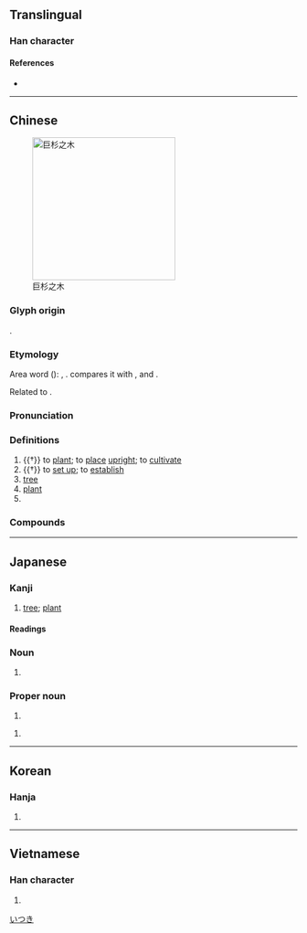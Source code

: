 {{also|树}}
{{character info/new}}
==Translingual==

===Han character===
{{Han char|rn=75|rad=木|as=12|sn=16|four=44900|canj=DGTI|ids=⿰木尌}}

====References====
* {{Han ref|kx=0551.290|dkj=15496|dj=0940.050|hdz=21287.040|uh=6A39|ud=27193|bh=BEF0|bd=48880}}

----

==Chinese==
{{zh-forms|s=树|alt=𣗬-Min}}
{{zh-wp}}
[[File:Sequoiadendron giganteum at Kenilworth Castle.jpg|thumb|250px|巨杉之木]]

===Glyph origin===
{{Han etym}}
{{Han compound|木|尌|c1=s|c2=p|t1=wood|ls=psc}}.

===Etymology===
Area word ({{zh-ref|Schuessler, 2007}}): {{cog|lus|tuh||to plant, to sow}}, {{cog|km|ដុះ||to grow, to bud}}. {{zh-ref|Starostin}} compares it with {{cog|bo|གདོས}}, {{m|bo|གདོས་པ||mast}} and {{cog|my|ထူ||to erect (a post), to raise (a flag)}}.

Related to {{och-l|豎|to erect; to make vertical}}.

===Pronunciation===
{{zh-pron
|m=shù
|ma=y
|m-s=
|dg=фу3
|c=syu6
|c-t=
|g=
|h=pfs=su
|j=
|md=chéu/sê̤ṳ
|md_note=chéu - colloquial; sê̤ṳ - literary
|mn=chhiū/xm,qz,tw:sū/zz:sī
|mn_note=chhiū - colloquial; sū/sī - literary
|mn-t=ciu7/su6
|mn-t_note=su6 - “to plant, to set up”
|w=3zr
|x=
|mc=y
|oc=y
|cat=n,pn,v
}}

===Definitions===
{{zh-hanzi}}

# {{†}} to [[plant]]; to [[place]] [[upright]]; to [[cultivate]]
# {{†}} to [[set up]]; to [[establish]]
# [[tree]] {{zh-mw|m:棵|c:樖|mn:欉|h:頭}}
# [[plant]]
# {{surname|lang=zh}}

===Compounds===
{{zh-der|一樹百穫|三珠樹|不死樹|乳樹|仙樹|公孫樹|刀山劍樹|別樹一幟|劍樹刀山|合成樹脂|周樹人|因樹為屋|墳樹|大樹將軍|奇樹|娑羅樹|安息香樹|封樹|建樹|愛樹|拔樹尋根|拔樹撼山|挾朋樹黨|採樹種|搖錢樹|撼山拔樹|撼樹蚍蜉|春樹暮雲|暮雲春樹|月桂樹|松樹|林無靜樹|果樹|枯樹生華|枯樹開花|柏樹|柞樹|柳樹|桂樹|桑樹|梨樹|植樹|植樹節|楊樹達|楓樹|榆樹|榕樹|槐樹|標樹|樹上開花|樹人|樹倒根摧|樹功揚名|樹功立業|樹叢|樹墩|樹大招風|樹子|樹幹|樹德務滋|樹怨|樹恩|樹懶|樹掛|樹敵|樹木|樹本|樹杈|樹杞|樹杪|樹林|樹枝|樹根|樹梃|樹梢|樹樁|樹涼兒|樹猶如此|樹皮|樹碑立傳|樹立|樹置|樹脂|樹膠|樹苗|樹莓子|樹葉|樹蔭|樹薯|樹藝|樹蛙|樹蟲子|樹行子|樹陰|樹高招風|樹黨|樹鼩|樹齡|橡樹|橡皮樹|橡膠樹|欒樹|欖仁樹|氟樹脂|水蠟樹|江雲渭樹|漆樹|火樹琪花|火樹銀花|煙樹|爬樹|牌錢樹|猛樹|獨樹一幟|獨樹一格|玉樹|玉樹臨風|珊瑚樹|琪樹|瑤林瓊樹|瓊林玉樹|瓊枝玉樹|瓶刷子樹|白蠟樹|白辛樹|百年樹人|相思樹|碧樹|祇樹有緣|空桐樹|筆筒樹|精英樹|糙葉樹|紅樹|紅樹林|美人樹|老樹枯柴|老樹盤根|耶誕樹|聖誕樹|臘腸樹|芝蘭玉樹|花生樹|芳樹|英雄樹|茂樹|茶樹|菩提樹|菴羅樹園|萱花椿樹|落葉果樹|落葉樹|蕈樹|蚍蜉撼樹|螞蟻上樹|行道樹|谷樹皮|貝多樹|貝葉樹|路樹|通條樹|連枝樹|道樹|金雞納樹|針葉樹|錢樹子|鐵樹|鐵樹開花|長青樹|闊葉樹|露兜樹|韋叡樹麾|風樹之悲|風樹之感|高自標樹|麵包樹|黛樹|龍樹|龍腦樹|龍血樹|水晶樹|柳樹𨟠|大楊樹|樹頭|松樹灣|大柳樹|楂樹坪}}

{{zh-cat|Beginning}}

----

==Japanese==

===Kanji===
{{ja-kanji|grade=6|rs=木12}}

# [[tree]]; [[plant]]

====Readings====
{{ja-readings
|goon=じゅ, ず
|kanon=しゅ
|kun=う-える, き-, た-てる
}}

===Noun===
{{ja-noun|き}}

# {{alternative form of|木|lang=ja}}

===Proper noun===
{{ja-pos|proper|いつき}}

# {{given name|male|lang=ja}}

{{ja-pos|proper|たつき}}

# {{given name|male|lang=ja}}

[[Category:Japanese male given names|いつき]]

----

==Korean==

===Hanja===
{{ko-hanja|hangeul=수|eumhun=|mr=su|y=swu}}

# {{defn|lang=ko|sort=木12}}

----

==Vietnamese==

===Han character===
{{vi-hantu|[[thụ]]|rs=木12}}

# {{defn|lang=vi|sort=木12}}